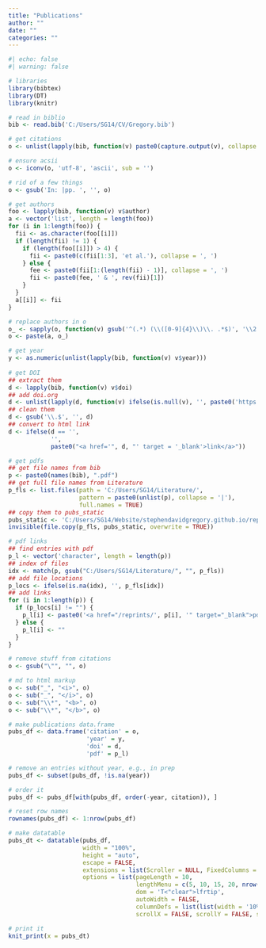 ```yaml
---
title: "Publications"
author: ""
date: ""
categories: ""
---
```


```r
#| echo: false
#| warning: false

# libraries
library(bibtex)
library(DT)
library(knitr)

# read in biblio
bib <- read.bib('C:/Users/SG14/CV/Gregory.bib')

# get citations
o <- unlist(lapply(bib, function(v) paste0(capture.output(v), collapse = ' ')))

# ensure acsii
o <- iconv(o, 'utf-8', 'ascii', sub = '')

# rid of a few things
o <- gsub('In: |pp. ', '', o)

# get authors
foo <- lapply(bib, function(v) v$author)
a <- vector('list', length = length(foo))
for (i in 1:length(foo)) {
  fii <- as.character(foo[[i]])
  if (length(fii) != 1) {
    if (length(foo[[i]]) > 4) {
      fii <- paste0(c(fii[1:3], 'et al.'), collapse = ', ')
    } else {
      fee <- paste0(fii[1:(length(fii) - 1)], collapse = ', ')
      fii <- paste0(fee, ' & ', rev(fii)[1])
    }
  }
  a[[i]] <- fii 
}

# replace authors in o
o_ <- sapply(o, function(v) gsub('^(.*) (\\([0-9]{4}\\)\\. .*$)', '\\2', v))
o <- paste(a, o_)

# get year
y <- as.numeric(unlist(lapply(bib, function(v) v$year)))
 
# get DOI
## extract them
d <- lapply(bib, function(v) v$doi)
## add doi.org
d <- unlist(lapply(d, function(v) ifelse(is.null(v), '', paste0('https://doi.org/', v))))
## clean them
d <- gsub('\\.$', '', d)
## convert to html link
d <- ifelse(d == '', 
            '', 
            paste0("<a href='", d, "' target = '_blank'>link</a>"))

# get pdfs
## get file names from bib
p <- paste0(names(bib), ".pdf")
## get full file names from Literature
p_fls <- list.files(path = 'C:/Users/SG14/Literature/',
                    pattern = paste0(unlist(p), collapse = '|'),
                    full.names = TRUE)
## copy them to pubs_static
pubs_static <- 'C:/Users/SG14/Website/stephendavidgregory.github.io/reprints/'
invisible(file.copy(p_fls, pubs_static, overwrite = TRUE))

# pdf links
## find entries with pdf
p_l <- vector('character', length = length(p))
## index of files
idx <- match(p, gsub("C:/Users/SG14/Literature/", "", p_fls))
## add file locations
p_locs <- ifelse(is.na(idx), '', p_fls[idx])
## add links
for (i in 1:length(p)) {
  if (p_locs[i] != "") {
    p_l[i] <- paste0('<a href="/reprints/', p[i], '" target="_blank">pdf</a>')
  } else {
    p_l[i] <- ""
  }
}

# remove stuff from citations
o <- gsub("\"", "", o)

# md to html markup
o <- sub("_", "<i>", o)
o <- sub("_", "</i>", o)
o <- sub("\\*", "<b>", o)
o <- sub("\\*", "</b>", o)

# make publications data.frame
pubs_df <- data.frame('citation' = o,
                      'year' = y,
                      'doi' = d,
                      'pdf' = p_l)

# remove an entries without year, e.g., in prep
pubs_df <- subset(pubs_df, !is.na(year))

# order it
pubs_df <- pubs_df[with(pubs_df, order(-year, citation)), ]

# reset row names
rownames(pubs_df) <- 1:nrow(pubs_df)

# make datatable
pubs_dt <- datatable(pubs_df, 
                     width = "100%",
                     height = "auto",
                     escape = FALSE, 
                     extensions = list(Scroller = NULL, FixedColumns = list(leftColumns = 2)),
                     options = list(pageLength = 10,
                                    lengthMenu = c(5, 10, 15, 20, nrow(pubs_df)),
                                    dom = 'T<"clear">lfrtip',
                                    autoWidth = FALSE,
                                    columnDefs = list(list(width = '10%', targets = c(2, 3, 4))),
                                    scrollX = FALSE, scrollY = FALSE, scrollCollapse = TRUE))

# print it
knit_print(x = pubs_dt) 

```
